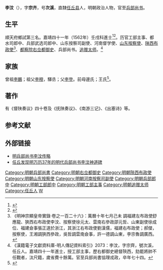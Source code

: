 {{明清人物信息框
| 姓名 = 李汶
| 原名 =
| 圖片名稱= 
| 圖片大小 =
| 圖片說明 = 
| 最高職務 = 特進光禄大夫左柱國少師兼太子太師兵部尚書協理戎政
| 國家 = 大明 
| 爵位 =
| 籍貫 = 直隸[[河間府|河間府]][[任丘縣|任丘縣]]
| 族裔 = 
| 字號 = 字宗齊，號次溪
| 諡號 =
| 出生日期 = 嘉靖十五年（1536年）
| 出生地點 = 直隸任丘縣
| 逝世日期 = 萬曆三十七年（1609年）
| 逝世地點 = 直隸任丘縣
| 墓葬 =
| 配偶 = 
| 親屬 = （次子）李桢陛、（侄）[[李楨宁|李楨-{宁}-]]
| 出身 =
* 嘉靖四十一年壬戌科進士出身
| 經歷 =
| 著作 =  
}}
'''李汶'''（{{bd|1535年||1609年||catIdx=L}}），字'''宗齐'''，号'''次溪'''，直隸[[任丘县|任丘县]]人，明朝政治人物，官至[[兵部尚书|兵部尚书]]。

== 生平 ==
順天府鄉試第三名。嘉靖四十一年（1562年）壬戌科進士<ref>{{Cite book|title=《皇明贡举考》卷五|author=[[张朝瑞|张朝瑞]]|publisher=《续修四库全书》史部第828册|year=|isbn=|location=|pages=}}</ref><ref>{{Cite book|title=贡举志五种 上|author=鲁小俊，江俊伟著|publisher=武汉大学出版社|year=2009|isbn=978-7-307-07043-1|location=武汉|pages=}}</ref>。历官工部主事、都水司郎中、兵部武选司郎中、山东按察司副使、河南督学使、[[山东按察使|山东按察使]]、[[陕西布政使|陕西布政使]]<ref>《明神宗顯皇帝實錄·卷之一百二十六》：萬曆十年七月己未 調福建左布政使舒應龍、狹西右布政使李汶、按察使徐元太、雲南右參政邵元哲、山東副使徐成位、福建僉事張正道於浙江，其浙江右布政使劉漢儒，福建右布政使；郝傑，按察使，王湘調狹西參政，吳哲調雲南僉事，許一德調山東，李宗魯調廣西。</ref>、[[都察院|都察院]][[右佥都御史|右佥都御史]]、兵部尚书。[[追赠|追赠]][[太师|太师]]。<ref>《漢籍電子文獻資料庫-明人傳記資料索引》2073：李汶，字宗齊，號次溪，任丘人。嘉靖四十一年進士，授工部主事，歷右都御史總督陝西，劾罷將帥不任戰者，汰尺籍，歲省費十餘萬。官至兵部尚書協理戎政，卒年七十四。</ref>

== 家族 ==
曾祖[[李鵬|李鵬]]；祖父[[李穆|李穆]]，驛丞；父[[李登|李登]]。前母邊氏；王氏<ref>{{Cite book|title=天一阁藏明代科举录选刊 登科录 点校本|author=龚延明主编|publisher=宁波出版社|year=2016|isbn=978-7-5526-2320-8|location=宁波|pages=|quote=《天一閣藏明代科舉錄選刊.登科錄》之《嘉靖四十一年壬戌科登科錄》}}</ref>。

==著作==
有《督陕奏议》四十卷及《抚陕奏议》、《南游三记》、《出塞诗》等。

==参考文献==
{{reflist}}

== 外部链接 ==
*[https://web.archive.org/web/20160304224859/http://www.hbrq.gov.cn/whrq/html/?157.html 明兵部尚书李汶传略]
*[http://news.ifeng.com/gundong/detail_2012_06/04/15034133_0.shtml 任丘发现明万历37年的明代兵部尚书李汶神道碑] {{Wayback|url=http://news.ifeng.com/gundong/detail_2012_06/04/15034133_0.shtml |date=20190520023816 }}

{{嘉靖四十一年壬戌科殿試金榜}}

{{DEFAULTSORT:Li}}
[[Category:明朝兵部尚書|Category:明朝兵部尚書]]
[[Category:明朝右佥都御史|Category:明朝右佥都御史]]
[[Category:明朝陝西布政使|Category:明朝陝西布政使]]
[[Category:明朝山东按察使|Category:明朝山东按察使]]
[[Category:明朝河南按察司副使|Category:明朝河南按察司副使]]
[[Category:明朝兵部郎中|Category:明朝兵部郎中]]
[[Category:明朝工部郎中|Category:明朝工部郎中]]
[[Category:明朝工部主事|Category:明朝工部主事]]
[[Category:明朝追赠太师|Category:明朝追赠太师]]
[[Category:任丘人|Category:任丘人]]
[[Category:李姓|W]]